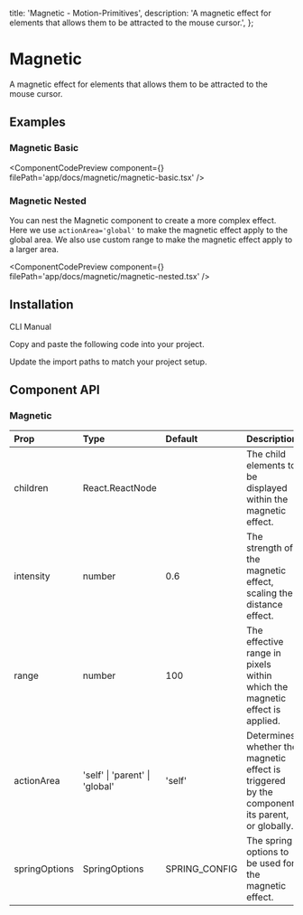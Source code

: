   title: 'Magnetic - Motion-Primitives',
  description:
    'A magnetic effect for elements that allows them to be attracted to the mouse cursor.',
};


# Magnetic

A magnetic effect for elements that allows them to be attracted to the mouse cursor.

## Examples

### Magnetic Basic

<ComponentCodePreview
  component={<MagneticBasic />}
  filePath='app/docs/magnetic/magnetic-basic.tsx'
/>

### Magnetic Nested

You can nest the Magnetic component to create a more complex effect. Here we use `actionArea='global'` to make the magnetic effect apply to the global area. We also use custom range to make the magnetic effect apply to a larger area.

<ComponentCodePreview
  component={<MagneticNested />}
  filePath='app/docs/magnetic/magnetic-nested.tsx'
/>

## Installation

<Tabs defaultValue="cli">

<TabsList>
  <TabsTrigger value='cli'>CLI</TabsTrigger>
  <TabsTrigger value='manual'>Manual</TabsTrigger>
</TabsList>

<TabsContent value="cli">

<InstallationCli value='magnetic' />

</TabsContent>

<TabsContent value="manual">

<Steps>

<Step>Copy and paste the following code into your project.</Step>

<CodeBlock filePath='components/core/magnetic.tsx' />

<Step>Update the import paths to match your project setup.</Step>

</Steps>

</TabsContent>

</Tabs>

## Component API

### Magnetic

| Prop          | Type                           | Default       | Description                                                                                    |
| :------------ | :----------------------------- | :------------ | :--------------------------------------------------------------------------------------------- |
| children      | React.ReactNode                |               | The child elements to be displayed within the magnetic effect.                                 |
| intensity     | number                         | 0.6           | The strength of the magnetic effect, scaling the distance effect.                              |
| range         | number                         | 100           | The effective range in pixels within which the magnetic effect is applied.                     |
| actionArea    | 'self' \| 'parent' \| 'global' | 'self'        | Determines whether the magnetic effect is triggered by the component, its parent, or globally. |
| springOptions | SpringOptions                  | SPRING_CONFIG | The spring options to be used for the magnetic effect.                                         |
